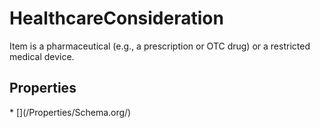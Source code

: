   
# HealthcareConsideration

Item is a pharmaceutical (e.g., a prescription or OTC drug) or a restricted medical device.

## Properties

<Grid>
* [](/Properties/Schema.org/)
</Grid>

